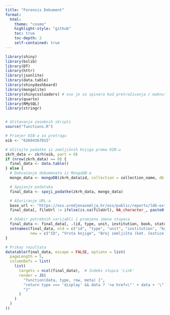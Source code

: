 ```yaml
---
title: "Forensis Dokument"
format: 
  html:
    theme: "cosmo"
    highlight-style: "github"
    toc: true
    toc-depth: 2
    self-contained: true
---
```


```r

library(shiny)
library(bslib)
library(DT)
library(httr)
library(jsonlite)
library(data.table)
library(shinydashboard)
library(mongolite)
library(shinycssloaders) # ovo je za spinera kod pretraživanja / maknuti ?
library(quarto)
library(RMySQL)
library(stringr)


# Učitavanje zasebnih skripti
source("functions.R")

```


```r
# Primjer OIB-a za pretragu
oib <- "62694367015"

# Učitajte podatke iz zemljišnih knjiga prema OIB-u
zkrh_data <- zkrh(oib, part = 0)
if (nrow(zkrh_data) == 0) {
  final_data <- data.table()
} else {
  # Dohvaćanje dokumenata iz MongoDB-a
  mongo_data <- mongoDB(zkrh_data$id, collection = collection_name, db = db_name, url = db_url)

  # Spajanje podataka
  final_data <- spoji_podatke(zkrh_data, mongo_data)

  # Ažuriranje URL-a
  base_url <- "https://oss.uredjenazemlja.hr/oss/public/reports/ldb-extract/"
  final_data[, fileUrl := ifelse(is.na(fileUrl), NA_character_, paste0(base_url, fileUrl))]

  # Odabir potrebnih varijabli i promjena imena stupaca
  final_data <- final_data[, .(id, type, unit, institution, book, status, burden, fileUrl)]
  setnames(final_data, old = c("id", "type", "unit", "institution", "book", "status", "burden", "fileUrl"),
           new = c("ID", "Vrsta knjige", "Broj zemljišta (kat. čestice)", "Općinski sud / ZK odjel", "Glavna knjiga", "Status", "Teret", "Link"))
}

# Prikaz rezultata
datatable(final_data, escape = FALSE, options = list(
  pageLength = 5,
  columnDefs = list(
    list(
      targets = ncol(final_data),  # Indeks stupca 'Link'
      render = JS(
        "function(data, type, row, meta) {",
        "return type === 'display' && data ? '<a href=\"' + data + '\" target=\"_blank\">Open</a>' : data;",
        "}"
      )
    )
  )
))


```

